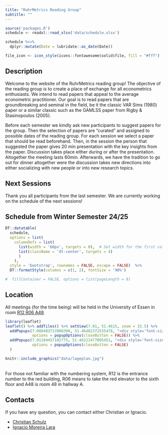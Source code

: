 ---
title: "RuhrMetrics Reading Group"
subtitle: ""
---

```{r setup, inculde = FALSE, echo = FALSE, message = FALSE, warning = FALSE}
source('packages.R')
schedule <- readxl::read_xlsx('data/schedule.xlsx')

schedule %<>%
  dplyr::mutate(Date = lubridate::as_date(Date))

file_icon <- icon_style(icons::fontawesome$solid$file, fill = "#fff")

```

## Description
Welcome to the website of the RuhrMetrics reading group! The objective of the reading group is to create a place of exchange for all econometrics enthusiasts. We intend to read papers that appeal to the average econometric practitioner. Our goal is to read papers that are groundbreaking and seminal in the field, be it the classic VAR Sims (1980) paper or a similar classic such as the GAMLSS paper from Rigby & Stasinopoulos (2005).


Before each semester we kindly ask new participants to suggest papers for the group. Then the selection of papers are "curated" and assigned to possible dates of the reading group. For each session we select a paper that should be read beforehand. Then, in the session the person that suggested the paper gives 20 min presentation with the key insights from the paper. Discussion takes place either during or after the presentation. Altogether the meeting lasts 60min. Afterwards, we have the tradition to go out for dinner altogether were the discussion takes new directions into either socializing with new people or into new research topics.


## Next Sessions

Thank you all participants from the last semester. We are currently working on the schedule of the next sessions!

## Schedule from Winter Semester 24/25 

```{r DT Schedule, echo = FALSE}

DT::datatable(
  schedule, 
  options = list(
    columnDefs = list(
      list(width = '60px', targets = 0),  # Set width for the first column
      list(className = 'dt-center', targets = 4)
      )
    ),
  style = 'bootstrap', rownames = FALSE, escape = FALSE)  %>%  
  DT::formatStyle(columns = c(1, 2), fontSize = '90%')

#  fillContainer = FALSE, options = list(pageLength = 8)
```

## Location

All meetings (for the time being) will be held in the University of Essen in room [R12
R06 A48](https://www.wiwi.uni-due.de/organisation/gebaeude/r12r06a/).

```{r map, out.width='95%', fig.height = 3, fig.align = 'center', eval=require('leaflet'), echo = FALSE}
library(leaflet)
leaflet() %>% addTiles() %>% setView(7.01, 51.4615, zoom = 15.5) %>%
  addPopups(7.008403713908398, 51.46402372535478, "<div style='font-size:12px;text-align:center;'><b>Econometric Chair</b></div>",
            options = popupOptions(closeButton = FALSE)) %>%
  addPopups(7.01184457102775, 51.46221477005451, "<div style='font-size:12px;text-align:center;'><b>Subway station</b></div> <div style='font-size:10px;text-align:center;'>Rheinischer Platz</div>",
            options = popupOptions(closeButton = FALSE)
  )
```

```{r lageplan, out.width='48%', fig.height = 2.5, fig.align = 'center', echo=FALSE, include = FALSE}
knitr::include_graphics("data/lageplan.jpg")
```

<br>
For those not familiar with the numbering system, R12 is the entrance number to the red building, R06 means to take the red elevator to the sixth floor and A48 is room 48 in hallway A. 



## Contacts

If you have any question,  you can contact either Christian or Ignacio.

- [Christian Schulz](mailto:christian.schulz@vwl.uni-due.de?subject=Ruhrmetrics%20Reading%20Group)
- [Ignacio Moreira Lara](mailto:Ignacio.moreira-lara@vwl.uni-due.de?subject=Ruhrmetrics%20Reading%20Group)
